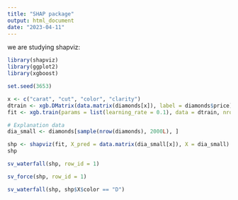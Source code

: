 ```yaml
---
title: "SHAP package"
output: html_document
date: "2023-04-11"
---
```


we are studying shapviz:
```r
library(shapviz)
library(ggplot2)
library(xgboost)

set.seed(3653)

x <- c("carat", "cut", "color", "clarity")
dtrain <- xgb.DMatrix(data.matrix(diamonds[x]), label = diamonds$price)
fit <- xgb.train(params = list(learning_rate = 0.1), data = dtrain, nrounds = 65L)
```


```r
# Explanation data
dia_small <- diamonds[sample(nrow(diamonds), 2000L), ]

shp <- shapviz(fit, X_pred = data.matrix(dia_small[x]), X = dia_small)
shp
```

```r
sv_waterfall(shp, row_id = 1)
```
```r
sv_force(shp, row_id = 1)
```
```r
sv_waterfall(shp, shp$X$color == "D")
```


